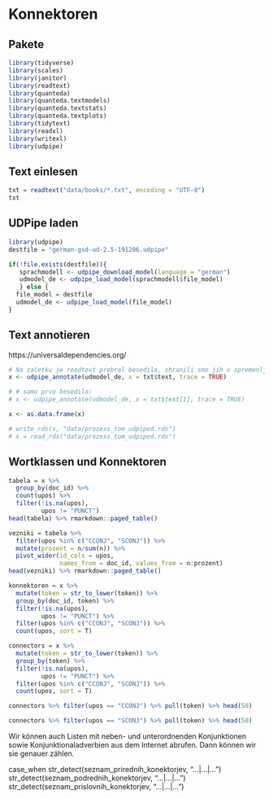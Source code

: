 # Konnektoren

## Pakete

```r
library(tidyverse)
library(scales)
library(janitor)
library(readtext)
library(quanteda)
library(quanteda.textmodels)
library(quanteda.textstats)
library(quanteda.textplots)
library(tidytext)
library(readxl)
library(writexl)
library(udpipe)
```

## Text einlesen

```r
txt = readtext("data/books/*.txt", encoding = "UTF-8")
txt

```

## UDPipe laden

```r
library(udpipe)
destfile = "german-gsd-ud-2.5-191206.udpipe"

if(!file.exists(destfile)){
   sprachmodell <- udpipe_download_model(language = "german")
   udmodel_de <- udpipe_load_model(sprachmodell$file_model)
   } else {
  file_model = destfile
  udmodel_de <- udpipe_load_model(file_model)
}

```

## Text annotieren

https://universaldependencies.org/

```r
# Na začetku je readtext prebral besedila, shranili smo jih v spremenljivki "txt".
x <- udpipe_annotate(udmodel_de, x = txt$text, trace = TRUE)

# # samo prvo besedilo:
# x <- udpipe_annotate(udmodel_de, x = txt$text[1], trace = TRUE)

x <- as.data.frame(x)

```


```r
# write_rds(x, "data/prozess_tom_udpiped.rds")
# x = read_rds("data/prozess_tom_udpiped.rds")
```

## Wortklassen und Konnektoren

```r
tabela = x %>% 
  group_by(doc_id) %>% 
  count(upos) %>% 
  filter(!is.na(upos),
         upos != "PUNCT")
head(tabela) %>% rmarkdown::paged_table()

vezniki = tabela %>% 
  filter(upos %in% c("CCONJ", "SCONJ")) %>% 
  mutate(prozent = n/sum(n)) %>% 
  pivot_wider(id_cols = upos, 
              names_from = doc_id, values_from = n:prozent)
head(vezniki) %>% rmarkdown::paged_table()

```


```r
konnektoren = x %>% 
  mutate(token = str_to_lower(token)) %>% 
  group_by(doc_id, token) %>% 
  filter(!is.na(upos),
         upos != "PUNCT") %>% 
  filter(upos %in% c("CCONJ", "SCONJ")) %>% 
  count(upos, sort = T)
```


```r
connectors = x %>% 
  mutate(token = str_to_lower(token)) %>% 
  group_by(token) %>% 
  filter(!is.na(upos),
         upos != "PUNCT") %>% 
  filter(upos %in% c("CCONJ", "SCONJ")) %>% 
  count(upos, sort = T)

```


```r
connectors %>% filter(upos == "CCONJ") %>% pull(token) %>% head(50)
```

```r
connectors %>% filter(upos == "SCONJ") %>% pull(token) %>% head(50)
```

Wir können auch Listen mit neben- und unterordnenden Konjunktionen sowie Konjunktionaladverbien aus dem Internet abrufen. Dann können wir sie genauer zählen. 

<!-- Z medmrežja lahko tudi potegnemo sezname prirednih in podrednih veznikov ter vezniških prislovov (Konjunktionaladverbien). -->
<!-- Potem jih lahko natančneje preštejemo -->

case_when
str_detect(seznam_prirednih_konektorjev, "...|...|...")
str_detect(seznam_podrednih_konektorjev, "...|...|...")
str_detect(seznam_prislovnih_konektorjev, "...|...|...")
